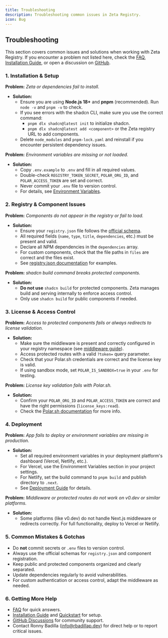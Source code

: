 ```yaml
---
title: Troubleshooting
description: Troubleshooting common issues in Zeta Registry.
icon: Bug
---
```


## Troubleshooting

This section covers common issues and solutions when working with Zeta Registry. If you encounter a problem not listed here, check the [FAQ](/docs/faq), [Installation Guide](/docs/getting-started/installation), or open a discussion on [GitHub](https://github.com/rbadillap/zeta/discussions).

### 1. Installation & Setup

**Problem:** _Zeta or dependencies fail to install._
- **Solution:**
  - Ensure you are using **Node.js 18+** and **pnpm** (recommended). Run `node -v` and `pnpm -v` to check.
  - If you see errors with the shadcn CLI, make sure you use the correct command:
    - `pnpm dlx shadcn@latest init` to initialize shadcn.
    - `pnpm dlx shadcn@latest add <component>` or the Zeta registry URL to add components.
  - Delete `node_modules` and `pnpm-lock.yaml` and reinstall if you encounter persistent dependency issues.

**Problem:** _Environment variables are missing or not loaded._
- **Solution:**
  - Copy `.env.example` to `.env` and fill in all required values.
  - Double-check `REGISTRY_TOKEN_SECRET`, `POLAR_ORG_ID`, and `POLAR_ACCESS_TOKEN` are set and correct.
  - Never commit your `.env` file to version control.
  - For details, see [Environment Variables](/docs/configuration/env).

### 2. Registry & Component Issues

**Problem:** _Components do not appear in the registry or fail to load._
- **Solution:**
  - Ensure your `registry.json` file follows the [official schema](https://ui.shadcn.com/schema/registry.json).
  - All required fields (`name`, `type`, `title`, `dependencies`, etc.) must be present and valid.
  - Declare all NPM dependencies in the `dependencies` array.
  - For custom components, check that the file paths in `files` are correct and the files exist.
  - See [registry.json documentation](/docs/configuration/registry-json) for examples.

**Problem:** _shadcn build command breaks protected components._
- **Solution:**
  - **Do not use** `shadcn build` for protected components. Zeta manages build and serving internally to enforce access control.
  - Only use `shadcn build` for public components if needed.

### 3. License & Access Control

**Problem:** _Access to protected components fails or always redirects to license validation._
- **Solution:**
  - Make sure the middleware is present and correctly configured in your registry namespace (see [middleware guide](/docs/configuration/middleware)).
  - Access protected routes with a valid `?token=` query parameter.
  - Check that your Polar.sh credentials are correct and the license key is valid.
  - If using sandbox mode, set `POLAR_IS_SANDBOX=true` in your `.env` for testing.

**Problem:** _License key validation fails with Polar.sh._
- **Solution:**
  - Confirm your `POLAR_ORG_ID` and `POLAR_ACCESS_TOKEN` are correct and have the right permissions (`license_keys:read`).
  - Check the [Polar.sh documentation](https://docs.polar.sh/features/benefits/license-keys) for more info.

### 4. Deployment

**Problem:** _App fails to deploy or environment variables are missing in production._
- **Solution:**
  - Set all required environment variables in your deployment platform's dashboard (Vercel, Netlify, etc.).
  - For Vercel, use the Environment Variables section in your project settings.
  - For Netlify, set the build command to `pnpm build` and publish directory to `.next`.
  - See [Deployment Guide](/docs/guides/deployment) for details.

**Problem:** _Middleware or protected routes do not work on v0.dev or similar platforms._
- **Solution:**
  - Some platforms (like v0.dev) do not handle Next.js middleware or redirects correctly. For full functionality, deploy to Vercel or Netlify.

### 5. Common Mistakes & Gotchas

- Do **not** commit secrets or `.env` files to version control.
- Always use the official schemas for `registry.json` and component registration.
- Keep public and protected components organized and clearly separated.
- Update dependencies regularly to avoid vulnerabilities.
- For custom authentication or access control, adapt the middleware as needed.

### 6. Getting More Help

- [FAQ](/docs/faq) for quick answers.
- [Installation Guide](/docs/getting-started/installation) and [Quickstart](/docs/getting-started/quickstart) for setup.
- [GitHub Discussions](https://github.com/rbadillap/zeta/discussions) for community support.
- Contact Ronny Badilla ([info@rbadillap.dev](mailto:info@rbadillap.dev)) for direct help or to report critical issues.
